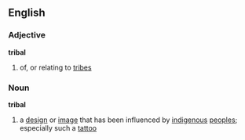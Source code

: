 ==English==
===Adjective===
'''tribal'''
# of, or relating to [[tribe]]s
===Noun===
'''tribal'''
# a [[design]] or [[image]] that has been influenced by  [[indigenous]] [[people]]s; especially such a [[tattoo]]
